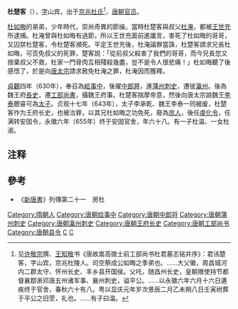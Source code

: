 '''杜楚客'''（{{bd|588年||655年||}}），[[表字|字]]山宾，出于[[京兆杜氏|京兆杜氏]]<ref>见[[许敬宗|许敬宗]]撰、[[王知敬|王知敬]]书《唐故嵩高徵士前工部尚书杜君墓志铭并序》：君讳楚客，字山宾，京兆杜陵人。司空蔡成公如晦之季弟也。……大父徽，周昌城河内二郡太守、怀州长史、丰乡县开国侯。父吒，随昌州长史，皇朝赠使持节都督襄鄀淅邓唐五州诸军事、襄州刺史，谥平公。……以永徽六年六月十六日遘疾终于官舍，春秋六十有八。粤以显庆元年岁次景辰二月乙未朔八日壬寅祔葬于平公之旧茔，礼也。……有子曰温。</ref>，[[唐朝|唐朝]][[官员|官员]]。

[[杜如晦|杜如晦]]的弟弟，少年時代，崇尚奇異的節操。當時杜楚客與叔父[[杜淹|杜淹]]，都被[[王世充|王世充]]所逮捕。杜淹曾與杜如晦有過節，所以王世充面前進讒言，害死了杜如晦的哥哥，又囚禁杜楚客，令杜楚客瀕死。平定王世充後，杜淹論罪當誅，杜楚客請求兄長杜如晦，可否免叔父的死罪，楚客說：「從前叔父殺害了我們的哥哥，而今兄長您又捨棄叔父不救，杜家一門骨肉互相殘殺幾盡，豈不是令人很悲痛！」杜如晦聽了後感悟了，於是向[[唐太宗|唐太宗]]請求赦免杜淹之罪，杜淹因而獲釋。 

[[貞觀_(唐朝)|貞觀]]四年（630年），奉召為[[給事中|給事中]]，後擢[[中郎將|中郎將]]，進[[蒲州_(北周)|蒲州]][[刺史|刺史]]，遷徙[[瀛州|瀛州]]。後為魏王府[[長史|長史]]，遷[[工部尚書|工部尚書]]，攝魏王府事。杜楚客揣摩帝意，然後向唐太宗說魏王[[李泰_(唐朝)|李泰]]聰睿可為[[太子|太子]]。贞观十七年（643年），太子李承乾、魏王李泰一同被废，杜楚客作为王府长史，也被治罪，以其兄杜如晦之功免死，廢為[[庶人|庶人]]，後任[[虔化县|虔化]][[县令|令]]，任满转安固令，永徽六年（655年）终于安固官舍，年六十八。有一子杜温、一女杜淑。

== 注释 ==

{{Reflist|2}}

== 參考 ==
*《[[新唐書|新唐書]]》列傳第二十一　房杜

{{唐朝官员小作品}}
{{DEFAULTSORT:D}}
[[Category:隋朝人|Category:隋朝人]]
[[Category:唐朝给事中|Category:唐朝给事中]]
[[Category:唐朝中郎将|Category:唐朝中郎将]]
[[Category:唐朝蒲州刺史|Category:唐朝蒲州刺史]]
[[Category:唐朝瀛州刺史|Category:唐朝瀛州刺史]]
[[Category:唐朝王府长史|Category:唐朝王府长史]]
[[Category:唐朝工部尚书|Category:唐朝工部尚书]]
[[Category:唐朝县令|Category:唐朝县令]]
[[Category:京兆杜氏|C]]
[[Category:杜姓|C]]